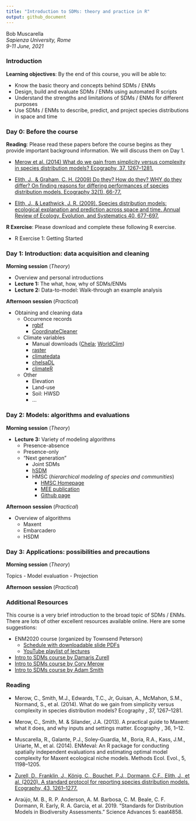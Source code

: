 ```yaml
---
title: "Introduction to SDMs: theory and practice in R"
output: github_document
---
```


Bob Muscarella  
*Sapienza University, Rome*  
*9-11 June, 2021*


### **Introduction**

**Learning objectives**: By the end of this course, you will be able to:

- Know the basic theory and concepts behind SDMs / ENMs
- Design, build and evaluate SDMs / ENMs using automated R scripts
- Understand the strengths and limitations of SDMs / ENMs for different purposes
- Use SDMs / ENMs to describe, predict, and project species distributions in space and time

### **Day 0**: Before the course

**Reading**: Please read these papers before the course begins as they provide important background information.  We will discuss them on Day 1.

- <a href="https://onlinelibrary.wiley.com/doi/full/10.1111/ecog.00845" target="_blank">Merow et al. (2014) What do we gain from simplicity versus complexity in species distribution models? Ecography, 37, 1267–1281.</a>

- [Elith, J., & Graham, C. H. (2009) Do they? How do they? WHY do they differ? On finding reasons for differing performances of species distribution models. Ecography 32(1), 66-77.]()

- [Elith, J., & Leathwick, J. R. (2009). Species distribution models: ecological explanation and prediction across space and time. Annual Review of Ecology, Evolution, and Systematics 40, 677-697.]()


**R Exercise**: Please download and complete these following R exercise.

- R Exercise 1: Getting Started


### **Day 1**: Introduction: data acquisition and cleaning

**Morning session** (*Theory*)

- Overview and personal introductions
- **Lecture 1:** The what, how, why of SDMs/ENMs
- **Lecture 2:** Data-to-model: Walk-through an example analysis

**Afternoon session** (*Practical*)

- Obtaining and cleaning data
  - Occurrence records
    - [rgbif](https://docs.ropensci.org/rgbif/index.html)
    - [CoordinateCleaner](https://ropensci.github.io/CoordinateCleaner/)
  - Climate variables
    - Manual downloads ([Chela](https://chelsa-climate.org/); [WorldClim](https://www.worldclim.org/))
    - [raster](https://cran.r-project.org/web/packages/raster/raster.pdf)
    - [climatedata](https://github.com/MirzaCengic/climatedata)
    - [chelsaDL](https://github.com/matthewkling/chelsaDL)
    - [climateR](https://github.com/mikejohnson51/climateR)
  - Other
    - Elevation
    - Land-use
    - Soil: HWSD
    - …

### **Day 2**: Models: algorithms and evaluations

**Morning session** (*Theory*)

- **Lecture 3:** Variety of modeling algorithms
  - Presence-absence
  - Presence-only
  - "Next generation"
    - Joint SDMs
    - [hSDM](https://ecology.ghislainv.fr/hSDM/)
    - HMSC (*hierarchical modeling of species and communities*)
      - [HMSC Homepage](https://www2.helsinki.fi/en/researchgroups/statistical-ecology/hmsc)
      - [MEE publication](https://besjournals.onlinelibrary.wiley.com/doi/full/10.1111/2041-210X.13345)
      - [Github page](https://github.com/hmsc-r/HMSC)


**Afternoon session** (*Practical*)

- Overview of algorithms
  - Maxent
  - Embarcadero
  - HSDM


### **Day 3**: Applications: possibilities and precautions

**Morning session** (*Theory*)

Topics
- Model evaluation
- Projection

**Afternoon session** (*Practical*)



### **Additional Resources**

This course is a very brief introduction to the broad topic of SDMs / ENMs. There are lots of other excellent resources available online.  Here are some suggestions:

- ENM2020 course (organized by Townsend Peterson)
  - [Schedule with downloadable slide PDFs](https://docs.google.com/spreadsheets/d/1RQu1XRKyYfrnFI2V1g677d0sf8tFxC2xUvb96cbP02s/edit?usp=sharing)
  - [YouTube playlist of lectures](https://youtube.com/playlist?list=PLhEJuWmv8Jf67qSdifDvgOk5DOJsNNiam)
- [Intro to SDMs course by Damaris Zurell](https://damariszurell.github.io/SDM-Intro/)
- [Intro to SDMs course by Cory Merow](https://cmerow.github.io/RDataScience/101SDMs.html)
- [Intro to SDMs course by Adam Smith](http://www.earthskysea.org/best-practices-in-species-distribution-modeling-a-workshop-in-r/)



### **Reading**

- Merow, C., Smith, M.J., Edwards, T.C., Jr, Guisan, A., McMahon, S.M., Normand, S., et al. (2014). What do we gain from simplicity versus complexity in species distribution models? Ecography , 37, 1267–1281.

- Merow, C., Smith, M. & Silander, J.A. (2013). A practical guide to Maxent: what it does, and why inputs and settings matter. Ecography , 36, 1–12.

- Muscarella, R., Galante, P.J., Soley-Guardia, M., Boria, R.A., Kass, J.M., Uriarte, M., et al. (2014). ENMeval: An R package for conducting spatially independent evaluations and estimating optimal model complexity for Maxent ecological niche models. Methods Ecol. Evol., 5, 1198–1205.

- [Zurell, D., Franklin, J., König, C., Bouchet, P.J., Dormann, C.F., Elith, J., et al. (2020). A standard protocol for reporting species distribution models. Ecography, 43, 1261–1277.](https://github.com/bobmuscarella/SDM-Sapienza/blob/aea7aa0309f762e29413c0096c44d67256bf14db/Literature/Zurell_etal_Ecography_2020.pdf)

- Araújo, M. B., R. P. Anderson, A. M. Barbosa, C. M. Beale, C. F. Dormann, R. Early, R. A. Garcia, et al. 2019. “Standards for Distribution Models in Biodiversity Assessments.” Science Advances 5: eaat4858.

